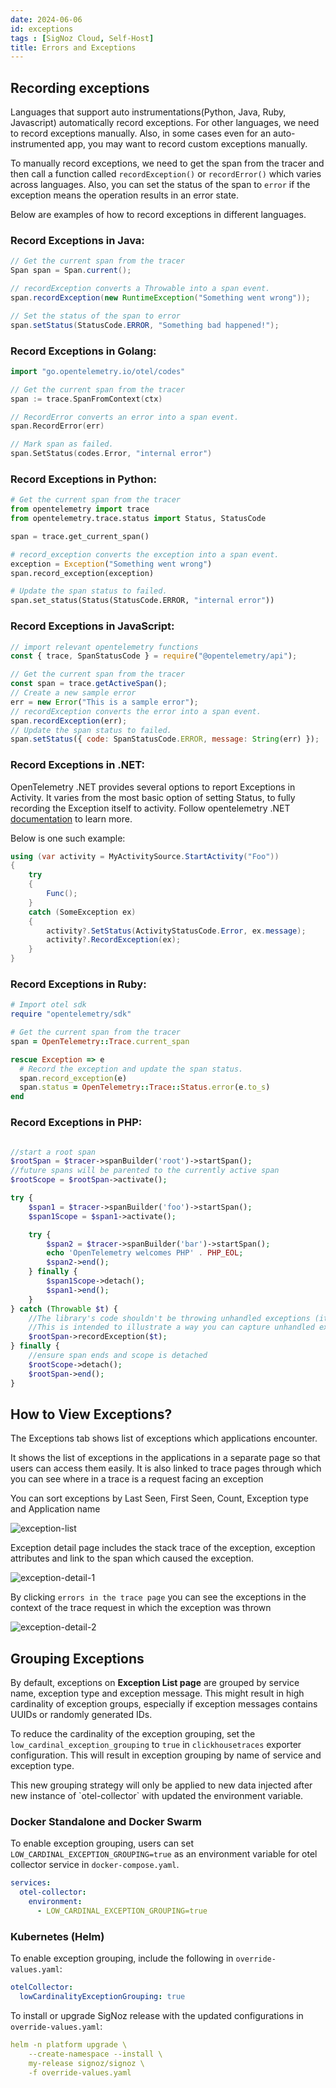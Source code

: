 ```yaml
---
date: 2024-06-06
id: exceptions
tags : [SigNoz Cloud, Self-Host]
title: Errors and Exceptions 
---
```

## Recording exceptions

Languages that support auto instrumentations(Python, Java, Ruby, Javascript) automatically record exceptions. For other languages, we need to record exceptions manually. Also, in some cases even for an auto-instrumented app, you may want to record custom exceptions manually.

To manually record exceptions, we need to get the span from the tracer and then call a function called `recordException()` or `recordError()` which varies across languages. Also, you can set the status of the span to `error` if the exception means the operation results in an error state.

Below are examples of how to record exceptions in different languages.

### Record Exceptions in Java:

```java
// Get the current span from the tracer
Span span = Span.current();

// recordException converts a Throwable into a span event.
span.recordException(new RuntimeException("Something went wrong"));

// Set the status of the span to error
span.setStatus(StatusCode.ERROR, "Something bad happened!");
```

### Record Exceptions in Golang:

```go
import "go.opentelemetry.io/otel/codes"

// Get the current span from the tracer
span := trace.SpanFromContext(ctx)

// RecordError converts an error into a span event.
span.RecordError(err)

// Mark span as failed.
span.SetStatus(codes.Error, "internal error")
```

### Record Exceptions in Python:

```python
# Get the current span from the tracer
from opentelemetry import trace
from opentelemetry.trace.status import Status, StatusCode

span = trace.get_current_span()

# record_exception converts the exception into a span event. 
exception = Exception("Something went wrong")
span.record_exception(exception)

# Update the span status to failed.
span.set_status(Status(StatusCode.ERROR, "internal error"))
```

### Record Exceptions in JavaScript:

```javascript
// import relevant opentelemetry functions
const { trace, SpanStatusCode } = require("@opentelemetry/api");

// Get the current span from the tracer
const span = trace.getActiveSpan();
// Create a new sample error
err = new Error("This is a sample error");
// recordException converts the error into a span event. 
span.recordException(err);
// Update the span status to failed.
span.setStatus({ code: SpanStatusCode.ERROR, message: String(err) });
```

### Record Exceptions in .NET:

OpenTelemetry .NET provides several options to report Exceptions in Activity. It varies from the most basic option of setting Status, to fully recording the Exception itself to activity. Follow opentelemetry .NET [documentation](https://github.com/open-telemetry/opentelemetry-dotnet/blob/main/docs/trace/reporting-exceptions/README.md) to learn more.

Below is one such example:

```csharp
using (var activity = MyActivitySource.StartActivity("Foo"))
{
    try
    {
        Func();
    }
    catch (SomeException ex)
    {
        activity?.SetStatus(ActivityStatusCode.Error, ex.message);
        activity?.RecordException(ex);
    }
}
```

### Record Exceptions in Ruby:

```ruby
# Import otel sdk
require "opentelemetry/sdk"

# Get the current span from the tracer
span = OpenTelemetry::Trace.current_span

rescue Exception => e
  # Record the exception and update the span status.
  span.record_exception(e)
  span.status = OpenTelemetry::Trace::Status.error(e.to_s)
end
```

### Record Exceptions in PHP:

```php

//start a root span
$rootSpan = $tracer->spanBuilder('root')->startSpan();
//future spans will be parented to the currently active span
$rootScope = $rootSpan->activate();

try {
    $span1 = $tracer->spanBuilder('foo')->startSpan();
    $span1Scope = $span1->activate();

    try {
        $span2 = $tracer->spanBuilder('bar')->startSpan();
        echo 'OpenTelemetry welcomes PHP' . PHP_EOL;
        $span2->end();
    } finally {
        $span1Scope->detach();
        $span1->end();
    }
} catch (Throwable $t) {
    //The library's code shouldn't be throwing unhandled exceptions (it should emit any errors via diagnostic events)
    //This is intended to illustrate a way you can capture unhandled exceptions coming from your app code
    $rootSpan->recordException($t);
} finally {
    //ensure span ends and scope is detached
    $rootScope->detach();
    $rootSpan->end();
}
```

## How to View Exceptions?
The Exceptions tab shows list of exceptions which applications encounter. 

It shows the list of exceptions in the applications in a separate page so that users can access them easily. It is also linked to trace pages through which you can see where in a trace is a request facing an exception

You can sort exceptions by Last Seen, First Seen, Count, Exception type and Application name

![exception-list](/img/docs/exception-list.webp)

Exception detail page includes the stack trace of the exception, exception attributes and link to the span which caused the exception.

![exception-detail-1](/img/docs/exception-detail-1.webp)

By clicking `errors in the trace page` you can see the exceptions in the context of the trace request in which the exception was thrown

![exception-detail-2](/img/docs/exception-detail-2.webp)


## Grouping Exceptions

By default, exceptions on **Exception List page** are grouped by service name, exception type
and exception message. This might result in high cardinality of exception groups, especially
if exception messages contains UUIDs or randomly generated IDs.

To reduce the cardinality of the exception grouping, set the `low_cardinal_exception_grouping`
to `true` in `clickhousetraces` exporter configuration. This will result in exception grouping
by name of service and exception type.

<Admonition type="info">
This new grouping strategy will only be applied to new data injected after new instance of
`otel-collector` with updated the environment variable.
</Admonition>

### Docker Standalone and Docker Swarm

To enable exception grouping, users can set `LOW_CARDINAL_EXCEPTION_GROUPING=true` as an
environment variable for otel collector service in `docker-compose.yaml`.

```yaml {4}
services:
  otel-collector:
    environment:
      - LOW_CARDINAL_EXCEPTION_GROUPING=true
```

### Kubernetes (Helm)

To enable exception grouping, include the following in `override-values.yaml`:

```yaml
otelCollector:
  lowCardinalityExceptionGrouping: true
```

To install or upgrade SigNoz release with the updated configurations in `override-values.yaml`:

```yaml
helm -n platform upgrade \
    --create-namespace --install \
    my-release signoz/signoz \
    -f override-values.yaml
```
